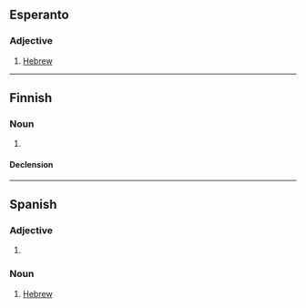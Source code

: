==Esperanto==

===Adjective===
{{eo-head}}

# [[Hebrew]]

----

==Finnish==

===Noun===
{{fi-noun}}

# {{lb|fi|deprecated}} {{alternative spelling of|heprea|lang=fi}}

====Declension====
{{fi-decl-kulkija|n=sg|hebre|a}}

----

==Spanish==

===Adjective===
{{head|es|adjective form|g=f}}

# {{inflection of|hebreo||f|s|lang=es}}

===Noun===
{{es-noun|f|m=hebreo}}

# [[Hebrew]]